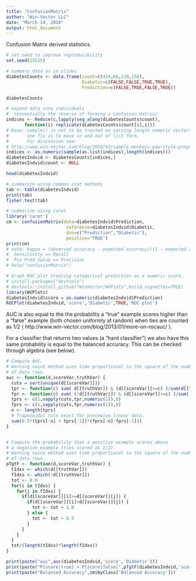 ```yaml
---
title: "ConfusionMatrix"
author: "Win-Vector LLC"
date: "March 14, 2016"
output: html_document
---
```


Confusion Matrix derived statistics.

```r
# set seed to improve reproducibility
set.seed(23525)

# summary data as in slides
diabetesCounts <- data.frame(count=c(434,66,110,158),
                             Diabetic=c(FALSE,FALSE,TRUE,TRUE),
                             Prediction=c(FALSE,TRUE,FALSE,TRUE))

diabetesCounts

# expand data into individuals
#  (essentially the reverse of forming a confusion matrix)
indices <- Reduce(c,lapply(seq_along(diabetesCounts$count),
       function(i) replicate(diabetesCounts$count[i],i)))
# base::sample() is not to be trusted on varying length numeric vectors
#       one fix is to move in and out of list form.
#       For discussion see:
# http://www.win-vector.com/blog/2016/03/sample-monkeys-paw-style-programming-in-r/
indices <- as.numeric(sample(as.list(indices),length(indices)))
diabetesIndvid <- diabetesCounts[indices,]
diabetesIndvid$count <- NULL

head(diabetesIndvid)
```

```r
# summarize using common stat methods
tab <- table(diabetesIndvid)
print(tab)
fisher.test(tab)
```

```r
# summarize using caret
library('caret')
cm <- confusionMatrix(data=diabetesIndvid$Prediction,
                       reference=diabetesIndvid$Diabetic,
                       dnn=c("Prediction","Diabetic"),
                       positive='TRUE')
print(cm)
# note: Kappa = (observed accuracy - expected accuracy)/(1 - expected accuracy)
#  Sensitivity == Recall
#  Pos Pred Value == Precision
# help("confusionMatrix")
```

```r
# Graph ROC plot treating categorical prediction as a numeric score.
# install.packages("devtools")
# devtools::install_github("WinVector/WVPlots",build_vignettes=TRUE)
library(WVPlots)
diabetesIndvid$score = as.numeric(diabetesIndvid$Prediction)
ROCPlot(diabetesIndvid,'score','Diabetic',TRUE,'ROC plot')
```

AUC is also equal to the the probability a "true" example scores higher than a
"false" example (both chosen uniformly at random) when ties are counted as 1/2 (
http://www.win-vector.com/blog/2013/01/more-on-rocauc/ ).

For a classifier that returns two values (a "hard classifier") we also have
this same probability is equal to the balanced accuracy.
This can be checked through algebra (see below).


```r
# Compute AUC.
# Warning naive method uses time proportional to the square of the number
# of data rows.
auc <- function(d,scoreVar,truthVar) {
  cuts = sort(unique(d[[scoreVar]]))
  tpr <- function(c) sum( d[[truthVar]] & (d[[scoreVar]]>=c) )/sum(d[[truthVar]])
  fpr <- function(c) sum( (!d[[truthVar]]) & (d[[scoreVar]]>=c) )/sum(!d[[truthVar]])
  tprs <- c(1,vapply(cuts,tpr,numeric(1)),0)
  fprs <- c(1,vapply(cuts,fpr,numeric(1)),0)
  n <- length(tprs)
  # Trapezoidal rule exact for piecewise linear data.
  sum(0.5*(tprs[-n] + tprs[-1])*(fprs[-n]-fprs[-1]))
}


# Compute the probability that a positive example scores above
# a negative example (ties scored as 1/2).
# Warning naive method uses time proportional to the square of the number
# of data rows.
pTgtF <- function(d,scoreVar,truthVar) {
  tIdxs <- which(d[[truthVar]])
  fIdxs <- which(!d[[truthVar]])
  tot <- 0.0
  for(i in tIdxs) {
    for(j in fIdxs) {
      if(d[[scoreVar]][i]>=d[[scoreVar]][j]) {
        if(d[[scoreVar]][i]>d[[scoreVar]][j]) {
          tot <- tot + 1.0
        } else {
          tot <- tot + 0.5
        }
      }
    }
  }
  tot/(length(tIdxs)*length(fIdxs))
}

print(paste("auc",auc(diabetesIndvid,'score','Diabetic')))
print(paste("P[score|true] > P[score|false]",pTgtF(diabetesIndvid,'score','Diabetic')))
print(paste("Balanced Accuracy",cm$byClass['Balanced Accuracy']))
```


